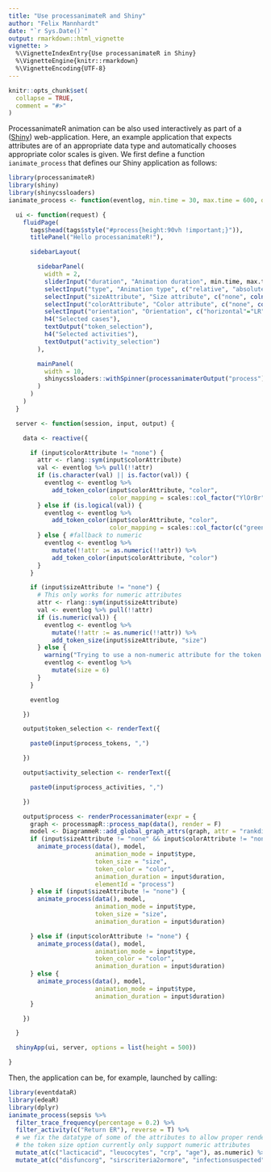 ```yaml
---
title: "Use processanimateR and Shiny"
author: "Felix Mannhardt"
date: "`r Sys.Date()`"
output: rmarkdown::html_vignette
vignette: >
  %\VignetteIndexEntry{Use processanimateR in Shiny}
  %\VignetteEngine{knitr::rmarkdown}
  %\VignetteEncoding{UTF-8}
---
```


```r
knitr::opts_chunk$set(
  collapse = TRUE,
  comment = "#>"
)
```

ProcessanimateR animation can be also used interactively as part of a ([Shiny](https://shiny.rstudio.com)) web-application. Here, an example application that expects attributes are of an appropriate data type and automatically chooses appropriate color scales is given. We first define a function `ianimate_process` that defines our Shiny application as follows:


```r
library(processanimateR)
library(shiny)
library(shinycssloaders)
ianimate_process <- function(eventlog, min.time = 30, max.time = 600, default.time = 60) {

  ui <- function(request) {
    fluidPage(
      tags$head(tags$style("#process{height:90vh !important;}")),
      titlePanel("Hello processanimateR!"),

      sidebarLayout(

        sidebarPanel(
          width = 2,
          sliderInput("duration", "Animation duration", min.time, max.time, default.time),
          selectInput("type", "Animation type", c("relative", "absolute"), "relative"),
          selectInput("sizeAttribute", "Size attribute", c("none", colnames(eventlog)), "none"),
          selectInput("colorAttribute", "Color attribute", c("none", colnames(eventlog)), "none"),
          selectInput("orientation", "Orientation", c("horizontal"="LR", "vertical"="TB"), "horizontal"),
          h4("Selected cases"),
          textOutput("token_selection"),
          h4("Selected activities"),
          textOutput("activity_selection")
        ),

        mainPanel(
          width = 10,
          shinycssloaders::withSpinner(processanimaterOutput("process"))
        )
      )
    )
  }

  server <- function(session, input, output) {

    data <- reactive({

      if (input$colorAttribute != "none") {
        attr <- rlang::sym(input$colorAttribute)
        val <- eventlog %>% pull(!!attr)
        if (is.character(val) || is.factor(val)) {
          eventlog <- eventlog %>%
            add_token_color(input$colorAttribute, "color",
                            color_mapping = scales::col_factor("YlOrBr", val, na.color = "red"))
        } else if (is.logical(val)) {
          eventlog <- eventlog %>%
            add_token_color(input$colorAttribute, "color",
                            color_mapping = scales::col_factor(c("green", "orange"), levels = c(T,F), na.color = "red"))
        } else { #fallback to numeric
          eventlog <- eventlog %>%
            mutate(!!attr := as.numeric(!!attr)) %>%
            add_token_color(input$colorAttribute, "color")
        }
      }

      if (input$sizeAttribute != "none") {
        # This only works for numeric attributes
        attr <- rlang::sym(input$sizeAttribute)
        val <- eventlog %>% pull(!!attr)
        if (is.numeric(val)) {
          eventlog <- eventlog %>%
            mutate(!!attr := as.numeric(!!attr)) %>%
            add_token_size(input$sizeAttribute, "size")
        } else {
          warning("Trying to use a non-numeric attribute for the token size!")
          eventlog <- eventlog %>%
            mutate(size = 6)
        }
      }

      eventlog

    })

    output$token_selection <- renderText({

      paste0(input$process_tokens, ",")

    })

    output$activity_selection <- renderText({

      paste0(input$process_activities, ",")

    })

    output$process <- renderProcessanimater(expr = {
      graph <- processmapR::process_map(data(), render = F)
      model <- DiagrammeR::add_global_graph_attrs(graph, attr = "rankdir", value = input$orientation, attr_type = "graph")
      if (input$sizeAttribute != "none" && input$colorAttribute != "none") {
        animate_process(data(), model,
                        animation_mode = input$type,
                        token_size = "size",
                        token_color = "color",
                        animation_duration = input$duration,
                        elementId = "process")
      } else if (input$sizeAttribute != "none") {
        animate_process(data(), model,
                        animation_mode = input$type,
                        token_size = "size",
                        animation_duration = input$duration)

      } else if (input$colorAttribute != "none") {
        animate_process(data(), model,
                        animation_mode = input$type,
                        token_color = "color",
                        animation_duration = input$duration)
      } else {
        animate_process(data(), model,
                        animation_mode = input$type,
                        animation_duration = input$duration)
      }

    })

  }

  shinyApp(ui, server, options = list(height = 500))

}
```


Then, the application can be, for example, launched by calling:

```r
library(eventdataR)
library(edeaR)
library(dplyr)
ianimate_process(sepsis %>%
  filter_trace_frequency(percentage = 0.2) %>%
  filter_activity(c("Return ER"), reverse = T) %>%
  # we fix the datatype of some of the attributes to allow proper rendering of the token color
  # the token size option currently only support numeric attributes
  mutate_at(c("lacticacid", "leucocytes", "crp", "age"), as.numeric) %>%
  mutate_at(c("disfuncorg", "sirscriteria2ormore", "infectionsuspected"), as.logical))
```
